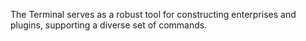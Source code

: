 The Terminal serves as a robust tool for constructing enterprises and plugins, supporting a diverse set of commands.

